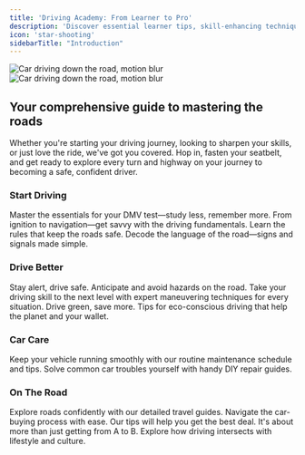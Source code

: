 ```yaml
---
title: 'Driving Academy: From Learner to Pro'
description: 'Discover essential learner tips, skill-enhancing techniques, and car maintenance advice designed to turn novice drivers into road-savvy experts.'
icon: 'star-shooting'
sidebarTitle: "Introduction"
---
```


<img
  className="block dark:hidden"
  src="https://driving-tests.org/wp-content/uploads/2023/12/car2.jpg"
  alt="Car driving down the road, motion blur"
/>
<img
  className="hidden dark:block"
  src="https://driving-tests.org/wp-content/uploads/2023/12/car2.jpg"
  alt="Car driving down the road, motion blur"
/>

## Your comprehensive guide to mastering the roads

Whether you're starting your driving journey, looking to sharpen your skills, or just love the ride, we've got you covered. Hop in, fasten your seatbelt, and get ready to explore every turn and highway on your journey to becoming a safe, confident driver.

### Start Driving

<CardGroup cols={2}>
  <Card title="Knowledge Test Prep" icon="book-open"  href="start-driving/knowledge-test">
    Master the essentials for your DMV test—study less, remember more.
  </Card>

  <Card title="Driving Basics" icon="steering-wheel"  href="start-driving/driving-basics">
    From ignition to navigation—get savvy with the driving fundamentals.
  </Card>

  <Card title="Road Rules" icon="traffic-light" href="start-driving/road-rules">
    Learn the rules that keep the roads safe. 
  </Card>

  <Card title="Traffic Signs and Signals" icon="do-not-enter" href="start-driving/traffic-signs">
    Decode the language of the road—signs and signals made simple.
  </Card>
</CardGroup>

### Drive Better

<CardGroup cols={3}>
  <Card title="Safety Tips" icon="shield-check" href="drive-better/safety-tips">
    Stay alert, drive safe. Anticipate and avoid hazards on the road.
  </Card>

  <Card title="Advanced Maneuvers" icon="diamond-turn-right" href="drive-better/advanced-maneuvers">
    Take your driving skill to the next level with expert maneuvering techniques for every situation.
  </Card>

  <Card title="Eco-friendly Driving" icon="leaf" href="drive-better/eco-friendly-driving">
    Drive green, save more. Tips for eco-conscious driving that help the planet and your wallet.
  </Card>
</CardGroup>

### Car Care

<CardGroup cols={2}>
  <Card title="Routine Maintenance" icon="calendar-check" href="car-care/routine-maintenance">
    Keep your vehicle running smoothly with our routine maintenance schedule and tips.
  </Card>

  <Card title="DIY Repairs" icon="engine-warning" href="car-care/diy-repairs">
    Solve common car troubles yourself with handy DIY repair guides.
  </Card>
</CardGroup>

### On The Road

<CardGroup cols={3}>
  <Card title="Travel Guides" icon="map-location-dot" href="on-the-road/travel-guides">
    Explore roads confidently with our detailed travel guides.
  </Card>

  <Card title="Car-buying Tips" icon="dollar-sign" href="son-the-road/car-buying-tips">
    Navigate the car-buying process with ease. Our tips will help you get the best deal.
  </Card>

  <Card title="Lifestyle and Culture" icon="bridge-suspension" href="on-the-road/lifestyle-culture">
    It's about more than just getting from A to B. Explore how driving intersects with lifestyle and culture.
  </Card>
</CardGroup>